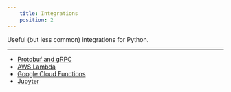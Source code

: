 ```yaml
---
    title: Integrations
    position: 2
---
```


Useful (but less common) integrations for Python.

---

- [Protobuf and gRPC](./protobuf-and-grpc.mdx)
- [AWS Lambda](./aws-lambda.mdx)
- [Google Cloud Functions](./google-cloud-functions.mdx)
- [Jupyter](./jupyter.mdx)



